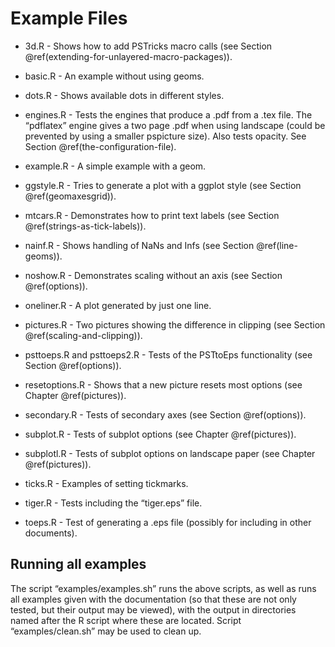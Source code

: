 # Example Files

- 3d.R - Shows how to add PSTricks macro calls (see Section \@ref(extending-for-unlayered-macro-packages)).

- basic.R - An example without using geoms.

- dots.R - Shows available dots in different styles.

- engines.R - Tests the engines that produce a .pdf from a .tex file.
  The "pdflatex" engine gives a two page .pdf when using landscape (could be prevented
  by using a smaller pspicture size). Also tests opacity.
  See Section \@ref(the-configuration-file).

- example.R - A simple example with a geom.

- ggstyle.R - Tries to generate a plot with a ggplot style (see Section \@ref(geomaxesgrid)).

- mtcars.R - Demonstrates how to print text labels (see Section \@ref(strings-as-tick-labels)).

- nainf.R - Shows handling of NaNs and Infs (see Section \@ref(line-geoms)).

- noshow.R - Demonstrates scaling without an axis (see Section \@ref(options)).

- oneliner.R - A plot generated by just one line.

- pictures.R - Two pictures showing the difference in clipping (see Section \@ref(scaling-and-clipping)).

- psttoeps.R and psttoeps2.R - Tests of the PSTtoEps functionality (see Section \@ref(options)).

- resetoptions.R - Shows that a new picture resets most options (see Chapter \@ref(pictures)).

- secondary.R - Tests of secondary axes (see Section \@ref(options)).

- subplot.R - Tests of subplot options (see Chapter \@ref(pictures)).

- subplotl.R - Tests of subplot options on landscape paper (see Chapter \@ref(pictures)).

- ticks.R - Examples of setting tickmarks.

- tiger.R - Tests including the "tiger.eps" file.

- toeps.R - Test of generating a .eps file (possibly for including in other documents).

## Running all examples

The script "examples/examples.sh" runs the above scripts, as well as runs all examples
given with the documentation (so that these are not only tested, but their output
may be viewed), with the output in
directories named after the R script where these are located. Script "examples/clean.sh" may
be used to clean up.
